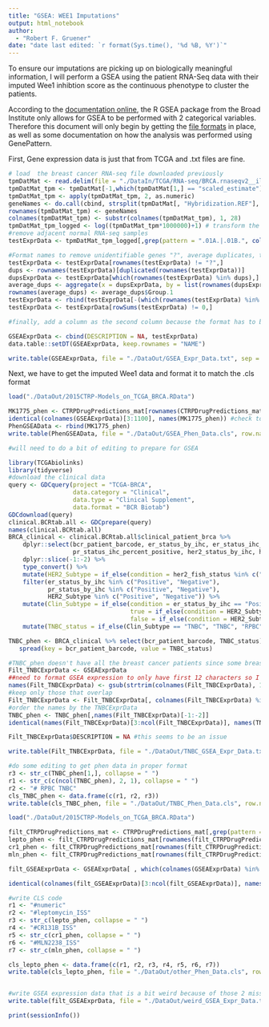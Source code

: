 ```yaml
---
title: "GSEA: WEE1 Imputations"
output: html_notebook
author:
  - "Robert F. Gruener"
date: "date last edited: `r format(Sys.time(), '%d %B, %Y')`"
---
```


To ensure our imputations are picking up on biologically meaningful information, I will perform a GSEA using the patient RNA-Seq data with their imputed Wee1 inhibtion score as the continuous phenotype to cluster the patients. 

According to the [documentation online](http://software.broadinstitute.org/cancer/software/gsea/wiki/index.php/R-GSEA_Readme), the R GSEA package from the Broad Institute only allows for GSEA to be performed with 2 categorical variables. Therefore this document will only begin by getting the [file formats](http://software.broadinstitute.org/cancer/software/gsea/wiki/index.php/Data_formats#TXT:_Text_file_format_for_expression_dataset_.28.2A.txt.29) in place, as well as some documentation on how the analysis was performed using GenePattern.

First, Gene expression data is just that from TCGA and .txt files are fine.

```r
# load  the breast cancer RNA-seq file downloaded previously
tpmDatMat <- read.delim(file = "./DataIn/TCGA/RNA-seq/BRCA.rnaseqv2__illuminahiseq_rnaseqv2__unc_edu__Level_3__RSEM_genes__data.data.txt", as.is = T)
tpmDatMat_tpm <- tpmDatMat[-1,which(tpmDatMat[1,] == "scaled_estimate")]
tpmDatMat_tpm <- apply(tpmDatMat_tpm, 2, as.numeric)
geneNames <- do.call(cbind, strsplit(tpmDatMat[, "Hybridization.REF"], "|", fixed=TRUE))[1,][-1]
rownames(tpmDatMat_tpm) <- geneNames
colnames(tpmDatMat_tpm) <- substr(colnames(tpmDatMat_tpm), 1, 28)
tpmDatMat_tpm_logged <- log((tpmDatMat_tpm*1000000)+1) # transform the data
#remove adjacent normal RNA-seq samples
testExprData <- tpmDatMat_tpm_logged[,grep(pattern = ".01A.|.01B.", colnames(tpmDatMat_tpm_logged))]

#Format names to remove unidentifiable genes "?", average duplicates, then remove any rows where the expression is 0 in all patients
testExprData <- testExprData[rownames(testExprData) != "?",]
dups <- rownames(testExprData)[duplicated(rownames(testExprData))]
dupsExprData <- testExprData[which(rownames(testExprData) %in% dups),]
average_dups <- aggregate(x = dupsExprData, by = list(rownames(dupsExprData)), FUN = mean, na.rm = TRUE)
rownames(average_dups) <- average_dups$Group.1
testExprData <- rbind(testExprData[-(which(rownames(testExprData) %in% dups)),], average_dups[,-1])
testExprData <- testExprData[rowSums(testExprData) != 0,]

#finally, add a column as the second column because the format has to be: "The first line contains the labels Name and Description followed by the identifiers for each sample in the dataset. NOTE: The Description column is intended to be optional, but there is currently a bug such that it is treated as required. We hope to fix this in a future release. If you have no descriptions available, a value of NA will suffice." 

GSEAExprData <- cbind(DESCRIPTION = NA, testExprData)
data.table::setDT(GSEAExprData, keep.rownames = "NAME")

write.table(GSEAExprData, file = "./DataOut/GSEA_Expr_Data.txt", sep = "\t", row.names = F)

```

Next, we have to get the imputed Wee1 data and format it to match the .cls format

```r
load("./DataOut/2015CTRP-Models_on_TCGA_BRCA.RData")

MK1775_phen <- CTRPDrugPredictions_mat[rownames(CTRPDrugPredictions_mat) == "MK-1775",]
identical(colnames(GSEAExprData)[3:1100], names(MK1775_phen)) #check to make sure the order is the same, they are. Skip first two rows because they are the artificial ones I added NAME and Desciption
PhenGSEAData <- rbind(MK1775_phen)
write.table(PhenGSEAData, file = "./DataOut/GSEA_Phen_Data.cls", row.names = F, col.names = F)

#will need to do a bit of editing to prepare for GSEA

```


```r
library(TCGAbiolinks)
library(tidyverse)
#download the clinical data
query <- GDCquery(project = "TCGA-BRCA", 
                  data.category = "Clinical",
                  data.type = "Clinical Supplement", 
                  data.format = "BCR Biotab")
GDCdownload(query)
clinical.BCRtab.all <- GDCprepare(query)
names(clinical.BCRtab.all)
BRCA_clinical <- clinical.BCRtab.all$clinical_patient_brca %>%
    dplyr::select(bcr_patient_barcode, er_status_by_ihc, er_status_ihc_Percent_Positive, pr_status_by_ihc, 
                  pr_status_ihc_percent_positive, her2_status_by_ihc, her2_fish_status, ) %>%
    dplyr::slice(-1:-2) %>% 
    type_convert() %>% 
    mutate(HER2_Subtype = if_else(condition = her2_fish_status %in% c("Positive", "Negative"), her2_fish_status, her2_status_by_ihc)) %>% 
    filter(er_status_by_ihc %in% c("Positive", "Negative"), 
           pr_status_by_ihc %in% c("Positive", "Negative"), 
           HER2_Subtype %in% c("Positive", "Negative")) %>% 
    mutate(Clin_Subtype = if_else(condition = er_status_by_ihc == "Positive" | pr_status_by_ihc == "Positive", 
                                  true = if_else(condition = HER2_Subtype == "Positive", true = "ER/PR+, HER2+", false = "ER/PR+"),
                                  false = if_else(condition = HER2_Subtype == "Positive", true = "HER2+", false = "TNBC"))) %>% 
    mutate(TNBC_status = if_else(Clin_Subtype == "TNBC", "TNBC", "RPBC"))

TNBC_phen <- BRCA_clinical %>% select(bcr_patient_barcode, TNBC_status) %>% 
   spread(key = bcr_patient_barcode, value = TNBC_status)

#TNBC_phen doesn't have all the breast cancer patients since some breast cancer patients were missing clinical information
Filt_TNBCExprData <- GSEAExprData
##need to format GSEA expression to only have first 12 characters so I can match
names(Filt_TNBCExprData) <- gsub(strtrim(colnames(Filt_TNBCExprData), 12), pattern = "\\.", replacement = "-") 
#keep only those that overlap
Filt_TNBCExprData <- Filt_TNBCExprData[, colnames(Filt_TNBCExprData) %in% c(colnames(TNBC_phen), "NAME", "DESCRIPTION"), with = F]
#order the names by the TNBCExprData
TNBC_phen <- TNBC_phen[,names(Filt_TNBCExprData)[-1:-2]]
identical(names(Filt_TNBCExprData)[3:ncol(Filt_TNBCExprData)], names(TNBC_phen))

Filt_TNBCExprData$DESCRIPTION = NA #this seems to be an issue

write.table(Filt_TNBCExprData, file = "./DataOut/TNBC_GSEA_Expr_Data.txt", sep = "\t", row.names = F)

#do some editing to get phen data in proper format
r3 <- str_c(TNBC_phen[1,], collapse = " ")
r1 <- str_c(c(ncol(TNBC_phen), 2, 1), collapse = " ")
r2 <- "# RPBC TNBC"
cls_TNBC_phen <- data.frame(c(r1, r2, r3))
write.table(cls_TNBC_phen, file = "./DataOut/TNBC_Phen_Data.cls", row.names = F, col.names = F, quote = F)

```


```r
load("./DataOut/2015CTRP-Models_on_TCGA_BRCA.RData")

filt_CTRPDrugPredictions_mat <- CTRPDrugPredictions_mat[,grep(pattern = ".01A.|.01B.", colnames(CTRPDrugPredictions_mat))]
lepto_phen <- filt_CTRPDrugPredictions_mat[rownames(filt_CTRPDrugPredictions_mat) == "leptomycin B",]
cr1_phen <- filt_CTRPDrugPredictions_mat[rownames(filt_CTRPDrugPredictions_mat) == "CR-1-31B",]
mln_phen <- filt_CTRPDrugPredictions_mat[rownames(filt_CTRPDrugPredictions_mat) == "MLN2238",]

filt_GSEAExprData <- GSEAExprData[ , which(colnames(GSEAExprData) %in% c(names(lepto_phen), "NAME", "DESCRIPTION")), with = F]

identical(colnames(filt_GSEAExprData)[3:ncol(filt_GSEAExprData)], names(lepto_phen)) #check to make sure the order is the same, they are. Skip first two rows because they are the artificial ones I added NAME and Desciption

#write CLS code
r1 <- "#numeric"
r2 <- "#leptomycin_ISS"
r3 <- str_c(lepto_phen, collapse = " ")
r4 <- "#CR131B_ISS"
r5 <- str_c(cr1_phen, collapse = " ")
r6 <- "#MLN2238_ISS"
r7 <- str_c(mln_phen, collapse = " ")

cls_lepto_phen <- data.frame(c(r1, r2, r3, r4, r5, r6, r7))
write.table(cls_lepto_phen, file = "./DataOut/other_Phen_Data.cls", row.names = F, col.names = F, quote = F)


#write GSEA expression data that is a bit weird because of those 2 missing entries even though it worked above without needing to filter... (see filt_GSEAExprData, currently line 117)
write.table(filt_GSEAExprData, file = "./DataOut/weird_GSEA_Expr_Data.txt", sep = "\t", row.names = F)

```

```r
print(sessionInfo())
```